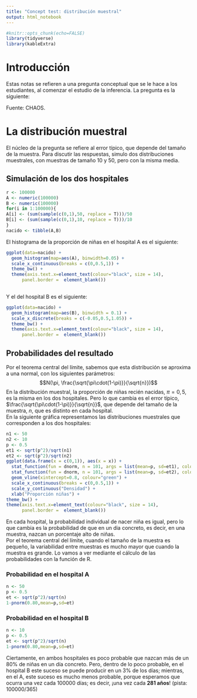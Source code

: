 ```yaml
---
title: "Concept test: distribución muestral"
output: html_notebook
---
```


```r
#knitr::opts_chunk(echo=FALSE)
library(tidyverse)
library(kableExtra)
```

# Introducción

Estas notas se refieren a una pregunta conceptual que se le hace a los estudiantes, al comenzar el estudio de la inferencia. La pregunta es la siguiente:  

Fuente: CHAOS.

# La distribución muestral  
El núcleo de la pregunta se refiere al error típico, que depende del tamaño de la muestra. Para discutir las respuestas, simulo dos distribuciones muestrales, con muestras de tamaño 10 y 50, pero con la misma media.

## Simulación de los dos hospitales

```r
r <- 100000
A <- numeric(100000)
B <- numeric(100000)
for(i in 1:100000){
A[i] <- (sum(sample(c(0,1),50, replace = T)))/50
B[i] <- (sum(sample(c(0,1),10, replace = T)))/10
}
nacido <- tibble(A,B)
```

El histograma de la proporción de niñas en el hospital A es el siguiente:

```r
ggplot(data=nacido) +
  geom_histogram(map=aes(A), binwidth=0.05) +
  scale_x_continuous(breaks = c(0,0.5,1)) +
  theme_bw() +
  theme(axis.text.x=element_text(colour="black", size = 14),
      panel.border =  element_blank())
  
```
Y el del hospital B es el siguiente:
```r
ggplot(data=nacido) +
  geom_histogram(map=aes(B), binwidth = 0.1) +
  scale_x_discrete(breaks = c(-0.05,0.5,1.05)) +
  theme_bw() +
  theme(axis.text.x=element_text(colour="black", size = 14),
      panel.border =  element_blank())
```



## Probabilidades del resultado  
 
Por el teorema central del límite, sabemos que esta distribución se aproxima a una normal, con los siguientes parámetros:  
$$N(\pi, \frac{\sqrt{\pi\cdot(1-\pi)}}{\sqrt{n}})$$
En la distribución muestral, la proporción de niñas recién nacidas, $\pi=0,5$, es la misma en los dos hospitales. Pero lo que cambia es el error típico, $\frac{\sqrt{\pi\cdot(1-\pi)}}{\sqrt{n}}$, que depende del tamaño de la muestra, $n$, que es distinto en cada hospital.  
En la siguiente gráfica representamos las distribuciones muestrales que corresponden a los dos hospitales: 

```r
n1 <- 50
n2 <- 10
p <- 0.5
et1 <- sqrt(p^2)/sqrt(n1)
et2 <- sqrt(p^2)/sqrt(n2)
ggplot(data.frame(x = c(0,1)), aes(x = x)) +
  stat_function(fun = dnorm, n = 101, args = list(mean=p, sd=et1), colour="red") +
  stat_function(fun = dnorm, n = 101, args = list(mean=p, sd=et2), colour="blue") +
  geom_vline(xintercept=0.8, colour="green") +
  scale_x_continuous(breaks = c(0,0.5,1)) +
  scale_y_continuous("Densidad") +
  xlab("Proporción niñas") +
theme_bw() +
theme(axis.text.x=element_text(colour="black", size = 14),
      panel.border =  element_blank())
```

En cada hospital, la probabilidad individual de nacer niña es igual, pero lo que cambia es la probabilidad de que en un dia concreto, es decir, en una muestra, nazcan un porcentaje alto de niñas.  
Por el teorema central del límite, cuando el tamaño de la muestra es pequeño, la variabilidad entre muestras es mucho mayor que cuando la muestra es grande. Lo vamos a ver mediante el cálculo de las probabilidades con la función de R.   

### Probabilidad en el hospital A

```r
n <- 50
p <- 0.5
et <- sqrt(p^2)/sqrt(n)
1-pnorm(0.80,mean=p,sd=et)
```

### Probabilidad en el hospital B

```r
n <- 10
p <- 0.5
et <- sqrt(p^2)/sqrt(n)
1-pnorm(0.80,mean=p,sd=et)
```
Ciertamente, en ambos hospitales es poco probable que nazcan más de un 80% de niñas en un día concreto. Pero, dentro de lo poco probable, en el hospital B este suceso se puede producir en un 3% de los días; mientras, en el A, este suceso es mucho menos probable, porque esperamos que ocurra una vez cada 100000 días; es decir, ¡una vez cada **281 años**! (pista: 100000/365)